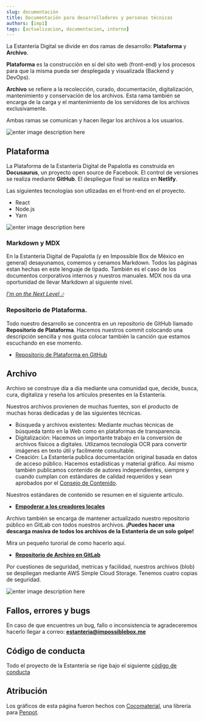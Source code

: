 ```yaml
---
slug: documentación
title: Documentación para desarrolladores y personas técnicas
authors: [imp1]
tags: [actualizacion, documentacion, interno]
---
```


La Estantería Digital se divide en dos ramas de desarrollo: **Plataforma** y **Archivo**.

**Plataforma** es la construcción en sí del sito web (front-end) y los procesos para que la misma pueda ser desplegada y visualizada (Backend y DevOps).

**Archivo** se refiere a la recolección, curado, documentación, digitalización, mantenimiento y conservación de los archivos. Esta rama también se encarga de la carga y el mantenimiento de los servidores de los archivos exclusivamente.

Ambas ramas se comunican y hacen llegar los archivos a los usuarios.

![enter image description here](https://estanteriadigitalpapalotla.s3.us-east-2.amazonaws.com/EstanteriaDigitalDePapalotla/static/CoverPlataforma-Archivo.png)

## Plataforma
La Plataforma de la Estantería Digital de Papalotla es construida en **Docusaurus**, un proyecto open source de Facebook. El control de versiones se realiza mediante **GitHub**. El despliegue final se realiza en **Netlify**.

Las siguientes tecnologías son utlizadas en el front-end en el proyecto.

-   React
-   Node.js
-   Yarn

![enter image description here](https://estanteriadigitalpapalotla.s3.us-east-2.amazonaws.com/EstanteriaDigitalDePapalotla/static/CoverDeploy.png)

### Markdown y MDX

En la Estantería Digital de Papalotla (y en Impossible Box de México en general) desayunamos, comemos y cenamos Markdown. Todos las páginas estan hechas en este lenguaje de tipado. También es el caso de los documentos corporativos internos y nuestros manuales. MDX nos da una oportunidad de llevar Markdown al siguiente nivel.

*[I'm on the Next Level 🎶](https://www.youtube.com/watch?v=VZVSy8H-uzY)*

### Repositorio de Plataforma.
Todo nuestro desarrollo se concentra en un repositorio de GitHub llamado **Repositorio de Plataforma**. Hacemos nuestros commit colocando una descripción sencilla y nos gusta colocar también la canción que estamos escuchando en ese momento.

- [Repositorio de Plataforma en GitHub](https://github.com/ImpossibleBoxMX/estanteriadigital)

## Archivo
Archivo se construye día a día mediante una comunidad que, decide, busca, cura, digitaliza y reseña los artículos presentes en la Estantería.

Nuestros archivos provienen de muchas fuentes, son el producto de muchas horas dedicadas y de las siguientes técnicas.

- Búsqueda y archivos existentes: Mediante muchas técnicas de búsqueda tanto en la Web como en plataformas de transparencia.
- Digitalización: Hacemos un importante trabajo en la conversión de archivos físicos a digitales. Utlizamos tecnología OCR para convertir imágenes en texto útil y facilmente consultable.
- Creación: La Estantería publica documentación original basada en datos de acceso público. Hacemos estadísticas y material gráfico. Así mismo también publicamos contenido de autores independientes, siempre y cuando cumplan con estándares de calidad requeridos y sean aprobados por el [Consejo de Contenido](https://estanteria.impossiblebox.me/blog/consejo).

Nuestros estándares de contenido se resumen en el siguiente artículo.

- **[Empoderar a los creadores locales](https://impossiblebox.substack.com/p/empoderar-a-los-creadores-locales?s=r)**

Archivo también se encarga de mantener actualizado nuestro repositorio público en GitLab con todos nuestros archivos.
**¡Puedes hacer una descarga masiva de todos los archivos de la Estantería de un solo golpe!**

Mira un pequeño turorial de como hacerlo aquí.
<script src="https://gist.github.com/ImpossibleBoxMX/8298b44ee0c56a8d2c5ff622beaf444d.js"></script>

- **[Repositorio de Archivo en GitLab](https://gitlab.com/ImpossibleBoxMX/estanteria-digital-de-papalotla-pd2)**

Por cuestiones de seguridad, metricas y facilidad, nuestros archivos (blob) se despliegan mediante AWS Simple Cloud Storage. Tenemos cuatro copias de seguridad.

![enter image description here](https://estanteriadigitalpapalotla.s3.us-east-2.amazonaws.com/EstanteriaDigitalDePapalotla/static/CoverArchivo.png)
## Fallos, errores y bugs
En caso de que encuentres un bug, fallo o inconsistencia te agradeceremos hacerlo llegar a correo: **estanteria@impossiblebox.me**
## Código de conducta
Todo el proyecto de la Estantería se rige bajo el siguiente [código de conducta](/codigo-de-conducta)
## Atribución
Los gráficos de esta página fueron hechos con [Cocomaterial](https://cocomaterial.com/), una librería para [Penpot](https://penpot.app/).
